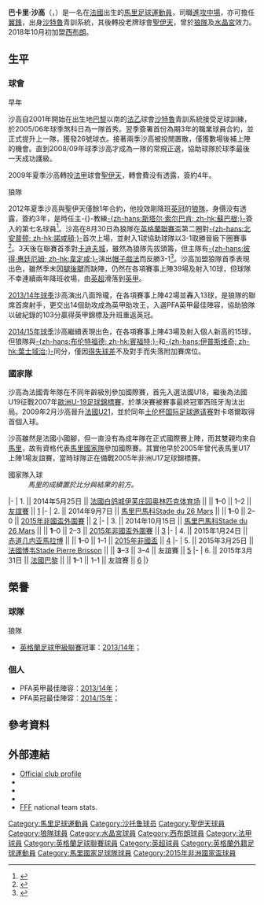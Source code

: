 {{noteTA|G1=足球|G2=FAcup|G3=法甲|G4=uefa
|T=zh-hans:巴卡里·萨科;zh-hk:巴卡里·沙高;
|1=zh-hans:萨科;zh-hk:沙高;
}}
{{Infobox football biography
| name           = 巴卡里·沙高<br>''Bakary Sako''
| image          = Bakary Sako (03-08-2011).jpg
| image_size     = 200px
| fullname       = Bakary Sako<ref name="Professional retain list & free transfers 2012/13">{{Cite news| title = Professional retain list & free transfers 2012/13| url = http://www.football-league.co.uk/staticFiles/4e/bd/0,,10794~179534,00.pdf| publisher = The Football League| format = PDF| date = 18 May 2013| page = 26| accessdate = 23 June 2013| deadurl = yes| archiveurl = https://web.archive.org/web/20131012034401/http://www.football-league.co.uk/staticFiles/4e/bd/0%2C%2C10794~179534%2C00.pdf| archivedate = 2013年10月12日}}</ref>
| height         = {{convert|6|ft|0|in|m|2|abbr=on}}
| birth_date     = {{Birth date and age|1988|4|26|df=y}}
| birth_place    = [[法國|法國]][[巴黎|巴黎]][[塞纳河畔伊夫里|塞纳河畔伊夫里]]
| currentclub    =
| clubnumber     =
| position       = [[中場|進攻中場]]、[[中場#翼鋒|翼鋒]]
| youthyears1 = 1996–2000
| youthclubs1 = Vitry CA
| youthyears2 = 2000–2002
| youthclubs2 = {{tsl|en|US Ivry||伊夫里}} 
| youthyears3 = 2002–2006
| youthclubs3 = [[沙托鲁足球俱乐部|沙特魯]]
| years1 = 2006–2009
| clubs1 = [[沙托鲁足球俱乐部|沙特魯]]
| years2 = 2009–2012
| clubs2 = [[聖伊天體育會|聖伊天]]
| years3 = 2012–2015
| clubs3 = [[伍尔弗汉普顿流浪足球俱乐部|狼隊]]
| years4 = 2015–2018
| clubs4 = [[水晶宮足球俱樂部|水晶宮]]
| years5         = 2018–2019
| clubs5         = [[西布罗姆维奇足球俱乐部|西布罗姆维奇]]
| years6         = 2019
| clubs6         = [[水晶宮足球俱樂部|水晶宮]]
| years7         = 2019–2020
| clubs7         = [[帕福斯足球會|帕福斯]]
| caps1          = 68
| goals1         = 9
| caps2          = 106
| goals2         = 12
| caps3          = 118
| goals3         = 36
| caps4          = 43
| goals4         = 5
| caps5          = 5
| goals5         = 0
| caps6          = 4
| goals6         = 0
| caps7          = 6
| goals7         = 1
| nationalyears1 = 2005 
| nationalteam1 = [[馬里17歲以下國家足球隊|馬里U17]] 
| nationalcaps1 = 1 
| nationalgoals1 = 0
| nationalyears2 = 2009–2010 
| nationalteam2  = [[法國21歲以下國家足球隊|法國U21]] 
| nationalcaps2  = 10 
| nationalgoals2 = 2
| nationalyears3 = 2014– 
| nationalteam3 = [[馬里國家足球隊|馬里]] 
| nationalcaps3 = 21 
| nationalgoals3 = 9
| club-update = 27 January 2019
| nationalteam-update = 14 February 2017
}}
'''巴卡里·沙高'''（{{lang-fr|'''Bakary Sako'''}}，{{bd|1988年|4月26日|catidx=Sako, Bakary}}）是一名在[[法國|法國]]出生的[[馬里|馬里]][[足球員|足球運動員]]，司職[[中場|進攻中場]]，亦可擔任[[中場#翼鋒|翼鋒]]，出身[[沙托鲁足球俱乐部|沙特魯]]青訓系統，其後轉投老牌球會[[聖伊天體育會|聖伊天]]，曾於[[伍尔弗汉普顿流浪足球俱乐部|狼隊]]及[[水晶宮足球俱乐部|水晶宮]]效力。2018年10月初加盟[[西布朗|西布朗]]。

== 生平 ==
=== 球會 ===
;早年
沙高自2001年開始在出生地[[巴黎|巴黎]]以南的[[法乙|法乙]]球會[[沙托鲁足球俱乐部|沙特魯]]青訓系統接受足球訓練，於2005/06年球季煞科日為一隊首秀。翌季簽署首份為期3年的職業球員合約，並正式提升上一隊，獲發26號球衣。接著兩季沙高被投閒置散，僅獲數場後補上陣的機會。直到2008/09年球季沙高才成為一隊的常規正選，協助球隊於球季最後一天成功護級。

2009年夏季沙高轉投[[法甲|法甲]]球會[[聖伊天體育會|聖伊天]]，轉會費没有透露，簽約4年。

;狼隊
2012年夏季沙高與聖伊天僅餘1年合約，他投效剛降班[[英冠|英冠]]的[[伍尔弗汉普顿流浪足球俱乐部|狼隊]]，身價没有透露，簽約3年，是時任主-{}-教練[[斯塔尔·索尔巴肯|-{zh-hans:斯塔尔·索尔巴肯; zh-hk:蘇巴根;}-]]簽入的第七名球員<ref >{{citenews |language = en |url = http://www.bbc.com/sport/0/football/19409743 |title = Wolves sign Bakary Sako from St Etienne on three-year deal |work = ''[[BBC_Sport|BBC Sport]]'' |date = 2012-08-29 |accessdate = 2015-05-12 |archive-date = 2015-06-11 |archive-url = https://web.archive.org/web/20150611204615/http://www.bbc.com/sport/0/football/19409743 |dead-url = no }}</ref >。沙高在8月30日為狼隊在[[英格蘭聯賽盃|英格蘭聯賽盃]]第二圈對[[北安普顿足球俱乐部|-{zh-hans:北安普顿; zh-hk:諾咸頓;}-]]首次上場，並射入1球協助球隊以3-1取勝晉級下圈賽事<ref >{{citenews |language = en |url = http://www.bbc.co.uk/sport/0/football/19352817 |title = Northampton  1 - 3  Wolverhampton |work = ''[[BBC_Sport|BBC Sport]]'' |date = 2012-08-30 |accessdate = 2015-05-12 |archive-date = 2013-01-17 |archive-url = https://www.webcitation.org/6DjI3pFrZ?url=http://www.bbc.co.uk/sport/0/football/19352817 |dead-url = no }}</ref >。3天後在聯賽首季對[[卡迪夫城足球俱乐部|卡迪夫城]]，雖然為狼隊先拔頭籌，但主隊有[[彼得·韋定咸|-{zh-hans:彼得·惠廷厄姆; zh-hk:韋定咸;}-]]演出[[帽子戲法|帽子戲法]]而反勝3-1<ref >{{citenews |language = en |url = http://www.bbc.com/sport/0/football/19384124 |title = Cardiff  3 - 1  Wolverhampton |work =''[[BBC_Sport|BBC Sport]]'' |date = 2012-09-02 |accessdate = 2015-05-12}} </ref >。沙高加盟狼隊首季表現出色，雖然季末因[[腿後腱|腿後腱]]而缺陣，仍然在各項賽事上陣39場及射入10球，但球隊不幸連續兩年降班收場，由[[英超|英超]]滑落到[[英甲|英甲]]。

[[狼隊2013年至2014年球季|2013/14年球季]]沙高演出八面玲瓏，在各項賽事上陣42場並轟入13球，是狼隊的聯席首席射手，更交出14個助攻成為英甲助攻王，入選PFA英甲最佳陣容，協助狼隊以破紀錄的103分贏得英甲錦標及升班重返英冠。

[[2014年至2015年英格蘭足球冠軍聯賽|2014/15年球季]]沙高繼續表現出色，在各項賽事上陣43場及射入個人新高的15球，但狼隊與[[布伦特福德足球俱乐部|-{zh-hans:布伦特福德; zh-hk:賓福特;}-]]和[[伊普斯维奇城足球俱乐部|-{zh-hans:伊普斯维奇; zh-hk:葉士域治;}-]]同分，僅因[[得失球差|得失球差]]不及對手而失落附加賽席位。

=== 國家隊 ===
沙高為法國青年隊在不同年齡級別參加國際賽，首先入選法國U18，繼後為法國U19征戰2007年[[歐洲U-19足球錦標賽|歐洲U-19足球錦標賽]]，於準決賽被賽事最終冠軍西班牙淘汰出局。2009年2月沙高晉升[[法國21歲以下國家足球隊|法國U21]]，並於同年[[土伦杯国际足球邀请赛|土伦杯国际足球邀请赛]]對卡塔爾取得首個入球。

沙高雖然是法國小國腳，但一直没有為成年隊在正式國際賽上陣，而其雙親均來自[[馬里|馬里]]，故有資格代表[[馬里國家足球隊|馬里國家隊]]參加國際賽。其實他早於2005年曾代表馬里U17 上陣1場友誼賽，當時球隊正在備戰2005年非洲U17足球錦標賽。

;國家隊入球
:''馬里的成績置於比分與結果的前方。''
{{International goals header}}
|-
| 1. || 2014年5月25日 || [[法國|法國]][[白鸽城|白鸽城]][[伊芙庄园奥林匹克体育场|伊芙庄园奥林匹克体育场]] || {{fb|GUI}} || '''1'''–0 || 1–2 || [[友誼賽|友誼賽]] || [http://www.national-football-teams.com/matches/report/10596/Mali_Guinea.html] {{WebCite|url=https://www.webcitation.org/6kyuRFwOP?url=http://www.national-football-teams.com/matches/report/10596/Mali_Guinea.html |date=20161003113705 |dateformat=iso }}
|-
| 2. || 2014年9月7日 || [[馬里|馬里]][[巴馬科|巴馬科]][[Stade_du_26_Mars|Stade du 26 Mars]] || {{fb|MWI}} || '''1'''–0 || 2–0 || [[2015年非洲國家盃|2015年非國盃外圍賽]] || [http://uk.soccerway.com/matches/2014/09/07/africa/africa-cup-of-nations-qualification/mali/malawi/1870089/] {{Wayback|url=http://uk.soccerway.com/matches/2014/09/07/africa/africa-cup-of-nations-qualification/mali/malawi/1870089/ |date=20180727060055 }}
|-
| 3. || 2014年10月15日 || [[馬里|馬里]][[巴馬科|巴馬科]][[Stade_du_26_Mars|Stade du 26 Mars]] || {{fb|ETH}} || '''1'''–0 || 2–3 || [[2015年非洲國家盃|2015年非國盃外圍賽]] || [http://uk.soccerway.com/matches/2014/10/15/africa/africa-cup-of-nations-qualification/mali/ethiopia/1870101/] {{Wayback|url=http://uk.soccerway.com/matches/2014/10/15/africa/africa-cup-of-nations-qualification/mali/ethiopia/1870101/ |date=20180727025934 }}
|-
| 4. || 2015年1月24日 || [[赤道几内亚|赤道几内亚]][[馬拉博|馬拉博]]{{tsl|en|Nuevo Estadio de Malabo|马拉博新体育场}} || {{fb|CIV}} || '''1'''–0 || 1–1 || [[2015年非洲國家盃|2015年非國盃]] || [http://uk.soccerway.com/matches/2015/01/24/africa/africa-cup-of-nations/cote-divoire/mali/1972618/] {{Wayback|url=http://uk.soccerway.com/matches/2015/01/24/africa/africa-cup-of-nations/cote-divoire/mali/1972618/ |date=20201110055637 }}
|-
| 5. || 2015年3月25日 || [[法國|法國]][[博韦|博韦]][[Stade_Pierre_Brisson|Stade Pierre Brisson]] || {{fb|GAB}} || '''3'''–3 || 3–4 || 友誼賽 || [http://www.national-football-teams.com/matches/report/12803/Gabon_Mali.html] {{Wayback|url=http://www.national-football-teams.com/matches/report/12803/Gabon_Mali.html |date=20190808091448 }}
|-
| 6. || 2015年3月31日 || [[法國|法國]][[巴黎|巴黎]]{{tsl|en|Stade Sébastien Charléty|夏洛蒂体育场}} || {{fb|GHA}} || '''1'''–1 || 1–1 || 友誼賽 || [http://uk.soccerway.com/matches/2015/03/31/world/friendlies/ghana/mali/2022102/] {{Wayback|url=http://uk.soccerway.com/matches/2015/03/31/world/friendlies/ghana/mali/2022102/ |date=20180727031406 }}
|}

== 榮譽 ==
===球隊===
; 狼隊
* [[英格蘭足球甲級聯賽|英格蘭足球甲級聯賽]]冠軍：[[2013年至2014年英格蘭足球甲級聯賽|2013/14年]]；

===個人===
* PFA英甲最佳陣容：[[2013年至2014年英格蘭足球甲級聯賽#PFA英甲最佳陣容|2013/14年]]；
* PFA英冠最佳陣容：[[2014年至2015年英格蘭足球冠軍聯賽#PFA英冠最佳陣容|2014/15年]]；

== 參考資料 ==
{{reflist}}

== 外部連結 ==
*[http://www.wolves.co.uk/team/player-profile/index.aspx?playerid=366188&tcmuri=342665 Official club profile] {{Wayback|url=http://www.wolves.co.uk/team/player-profile/index.aspx?playerid=366188&tcmuri=342665 |date=20160303222930 }}
*{{soccerbase|id=53886|name=巴卡里·萨科}}
*{{NFT player|pid=54821|name=巴卡里·萨科}}
*{{Lfpfr|first=Bakary|last=Sako}}
*[http://www.fff.fr/individus/selections/visu_fiche.php?in_no=1022170721&id_cat=3 FFF] {{Wayback|url=http://www.fff.fr/individus/selections/visu_fiche.php?in_no=1022170721&id_cat=3 |date=20120820175953 }} national team stats. {{fr icon}}

{{2017年非洲國家盃馬里參賽名單}}
{{2014-15年英冠PFA年度最佳陣容}}

{{DEFAULTSORT:Sako, Bakary}}
[[Category:馬里足球運動員|Category:馬里足球運動員]]
[[Category:沙托鲁球员|Category:沙托鲁球员]]
[[Category:聖伊天球員|Category:聖伊天球員]]
[[Category:狼隊球員|Category:狼隊球員]]
[[Category:水晶宮球員|Category:水晶宮球員]]
[[Category:西布朗球員|Category:西布朗球員]]
[[Category:法甲球員|Category:法甲球員]]
[[Category:英格蘭足球聯賽球員|Category:英格蘭足球聯賽球員]]
[[Category:英超球員|Category:英超球員]]
[[Category:英格蘭外籍足球運動員|Category:英格蘭外籍足球運動員]]
[[Category:馬里國家足球隊球員|Category:馬里國家足球隊球員]]
[[Category:2015年非洲國家盃球員|Category:2015年非洲國家盃球員]]